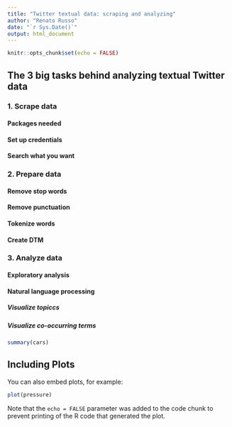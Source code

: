 ```yaml
---
title: "Twitter textual data: scraping and analyzing"
author: "Renato Russo"
date: "`r Sys.Date()`"
output: html_document
---
```


```r
knitr::opts_chunk$set(echo = FALSE)
```

## The 3 big tasks behind analyzing textual Twitter data
### 1. Scrape data

#### Packages needed

#### Set up credentials

#### Search what you want

### 2. Prepare data

#### Remove stop words

#### Remove punctuation

#### Tokenize words

#### Create DTM

### 3. Analyze data

#### Exploratory analysis

#### Natural language processing

##### Visualize topiccs

##### Visualize co-occurring terms


```r
summary(cars)
```

## Including Plots

You can also embed plots, for example:

```r
plot(pressure)
```

Note that the `echo = FALSE` parameter was added to the code chunk to prevent printing of the R code that generated the plot.